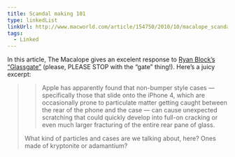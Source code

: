 ```yaml
---
title: Scandal making 101
type: linkedList
linkUrl: http://www.macworld.com/article/154750/2010/10/macalope_scandal.html
tags:
  - Linked
---
```


In this article, The Macalope gives an excelent response to [Ryan Block’s “Glassgate”](http://gdgt.com/discuss/with-antennagate-over-is-glassgate-next-iphone-ani/) (please, PLEASE STOP with the “gate” thing!). Here’s a juicy excerpt:

> > Apple has apparently found that non-bumper style cases — specifically those that slide onto the iPhone 4, which are occasionally prone to particulate matter getting caught between the rear of the phone and the case — can cause unexpected scratching that could quickly develop into full-on cracking or even much larger fracturing of the entire rear pane of glass.
> 
> What kind of particles and cases are we talking about, here? Ones made of kryptonite or adamantium?
